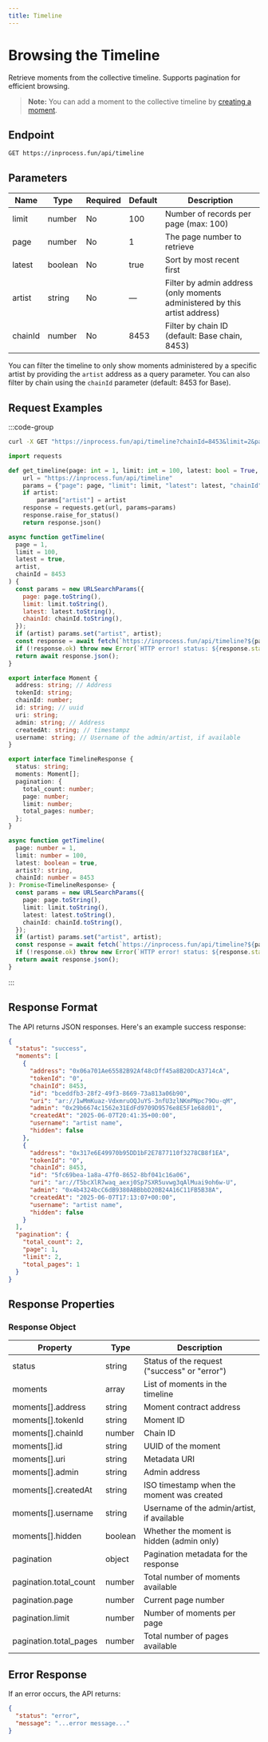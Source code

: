 ```yaml
---
title: Timeline
---
```


# Browsing the Timeline

Retrieve moments from the collective timeline. Supports pagination for efficient browsing.

> **Note:** You can add a moment to the collective timeline by [creating a moment](/moment/create).

## Endpoint

```http
GET https://inprocess.fun/api/timeline
```

## Parameters

| Name    | Type    | Required | Default | Description                                                                |
| ------- | ------- | -------- | ------- | -------------------------------------------------------------------------- |
| limit   | number  | No       | 100     | Number of records per page (max: 100)                                      |
| page    | number  | No       | 1       | The page number to retrieve                                                |
| latest  | boolean | No       | true    | Sort by most recent first                                                  |
| artist  | string  | No       | —       | Filter by admin address (only moments administered by this artist address) |
| chainId | number  | No       | 8453    | Filter by chain ID (default: Base chain, 8453)                             |

You can filter the timeline to only show moments administered by a specific artist by providing the `artist` address as a query parameter. You can also filter by chain using the `chainId` parameter (default: 8453 for Base).

## Request Examples

:::code-group

```bash [cURL]
curl -X GET "https://inprocess.fun/api/timeline?chainId=8453&limit=2&page=1&latest=true"
```

```python [Python]
import requests

def get_timeline(page: int = 1, limit: int = 100, latest: bool = True, artist: str = None, chainId: int = 8453):
    url = "https://inprocess.fun/api/timeline"
    params = {"page": page, "limit": limit, "latest": latest, "chainId": chainId}
    if artist:
        params["artist"] = artist
    response = requests.get(url, params=params)
    response.raise_for_status()
    return response.json()
```

```javascript [JavaScript]
async function getTimeline(
  page = 1,
  limit = 100,
  latest = true,
  artist,
  chainId = 8453
) {
  const params = new URLSearchParams({
    page: page.toString(),
    limit: limit.toString(),
    latest: latest.toString(),
    chainId: chainId.toString(),
  });
  if (artist) params.set("artist", artist);
  const response = await fetch(`https://inprocess.fun/api/timeline?${params}`);
  if (!response.ok) throw new Error(`HTTP error! status: ${response.status}`);
  return await response.json();
}
```

```typescript [TypeScript]
export interface Moment {
  address: string; // Address
  tokenId: string;
  chainId: number;
  id: string; // uuid
  uri: string;
  admin: string; // Address
  createdAt: string; // timestampz
  username: string; // Username of the admin/artist, if available
}

export interface TimelineResponse {
  status: string;
  moments: Moment[];
  pagination: {
    total_count: number;
    page: number;
    limit: number;
    total_pages: number;
  };
}

async function getTimeline(
  page: number = 1,
  limit: number = 100,
  latest: boolean = true,
  artist?: string,
  chainId: number = 8453
): Promise<TimelineResponse> {
  const params = new URLSearchParams({
    page: page.toString(),
    limit: limit.toString(),
    latest: latest.toString(),
    chainId: chainId.toString(),
  });
  if (artist) params.set("artist", artist);
  const response = await fetch(`https://inprocess.fun/api/timeline?${params}`);
  if (!response.ok) throw new Error(`HTTP error! status: ${response.status}`);
  return await response.json();
}
```

:::

## Response Format

The API returns JSON responses. Here's an example success response:

```json
{
  "status": "success",
  "moments": [
    {
      "address": "0x06a701Ae65582B92Af48cDff45a8B20DcA3714cA",
      "tokenId": "0",
      "chainId": 8453,
      "id": "bceddfb3-28f2-49f3-8669-73a813a06b90",
      "uri": "ar://1wMmKuaz-VdxmruOQJuYS-3nfU3zlNKmPNpc79Ou-qM",
      "admin": "0x29b6674c1562e31EdFd9709D9576e8E5F1e68d01",
      "createdAt": "2025-06-07T20:41:35+00:00",
      "username": "artist name",
      "hidden": false
    },
    {
      "address": "0x317e6E49970b95DD1bF2E7877110f3278CB8f1EA",
      "tokenId": "0",
      "chainId": 8453,
      "id": "5fc69bea-1a8a-47f0-8652-8bf041c16a06",
      "uri": "ar://T5bcXlR7waq_aexj0Sp7SXR5uvwg3qAlMuai9oh6w-U",
      "admin": "0x4b4324bcC6dB9380ABBbbD20B24A16C11FB5B38A",
      "createdAt": "2025-06-07T17:13:07+00:00",
      "username": "artist name",
      "hidden": false
    }
  ],
  "pagination": {
    "total_count": 2,
    "page": 1,
    "limit": 2,
    "total_pages": 1
  }
}
```

## Response Properties

### Response Object

| Property               | Type    | Description                                  |
| ---------------------- | ------- | -------------------------------------------- |
| status                 | string  | Status of the request ("success" or "error") |
| moments                | array   | List of moments in the timeline              |
| moments[].address      | string  | Moment contract address                      |
| moments[].tokenId      | string  | Moment ID                                    |
| moments[].chainId      | number  | Chain ID                                     |
| moments[].id           | string  | UUID of the moment                           |
| moments[].uri          | string  | Metadata URI                                 |
| moments[].admin        | string  | Admin address                                |
| moments[].createdAt    | string  | ISO timestamp when the moment was created    |
| moments[].username     | string  | Username of the admin/artist, if available   |
| moments[].hidden       | boolean | Whether the moment is hidden (admin only)    |
| pagination             | object  | Pagination metadata for the response         |
| pagination.total_count | number  | Total number of moments available            |
| pagination.page        | number  | Current page number                          |
| pagination.limit       | number  | Number of moments per page                   |
| pagination.total_pages | number  | Total number of pages available              |

## Error Response

If an error occurs, the API returns:

```json
{
  "status": "error",
  "message": "...error message..."
}
```

